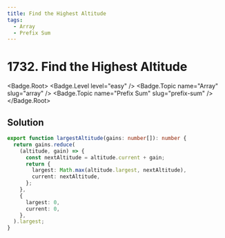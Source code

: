 ```yaml
---
title: Find the Highest Altitude
tags:
  - Array
  - Prefix Sum
---
```


# 1732. Find the Highest Altitude

<Badge.Root>
  <Badge.Level level="easy" />
  <Badge.Topic name="Array" slug="array" />
  <Badge.Topic name="Prefix Sum" slug="prefix-sum" />
</Badge.Root>

## Solution

```typescript filename="solution.ts" copy
export function largestAltitude(gains: number[]): number {
  return gains.reduce(
    (altitude, gain) => {
      const nextAltitude = altitude.current + gain;
      return {
        largest: Math.max(altitude.largest, nextAltitude),
        current: nextAltitude,
      };
    },
    {
      largest: 0,
      current: 0,
    },
  ).largest;
}
```

<ProblemLink
  codingSite="leetcode"
  href="https://leetcode.com/problems/find-the-highest-altitude"
  title="Find the Highest Altitude"
/>
